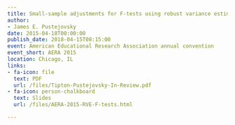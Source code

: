 ```yaml
---
title: Small-sample adjustments for F-tests using robust variance estimation in meta-regression
author:
- James E. Pustejovsky
date: 2015-04-18T00:00:00
publish_date: 2018-04-15T08:15:00
event: American Educational Research Association annual convention
event_short: AERA 2015
location: Chicago, IL
links:
- fa-icon: file
  text: PDF
  url: /files/Tipton-Pustejovsky-In-Review.pdf
- fa-icon: person-chalkboard
  text: Slides
  url: /files/AERA-2015-RVE-F-tests.html

---
```




